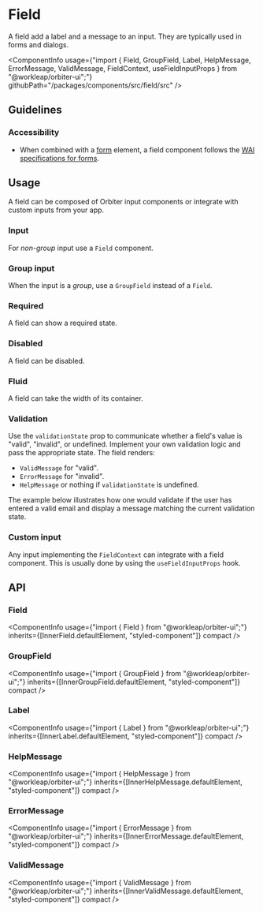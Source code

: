
<Meta of={FieldStories} />

# Field

<Tagline>A field add a label and a message to an input. They are typically used in forms and dialogs.</Tagline>

<ComponentInfo
    usage={"import { Field, GroupField, Label, HelpMessage, ErrorMessage, ValidMessage, FieldContext, useFieldInputProps } from \"@workleap/orbiter-ui\";"}
    githubPath="/packages/components/src/field/src"
/>

## Guidelines

### Accessibility

- When combined with a [form](https://developer.mozilla.org/en-US/docs/Web/HTML/Element/form) element, a field component follows the [WAI specifications for forms](https://www.w3.org/WAI/tutorials/forms/).

## Usage

A field can be composed of Orbiter input components or integrate with custom inputs from your app.

### Input

For *non-group* input use a `Field` component.

<Canvas of={FieldStories.Input} />

### Group input

When the input is a *group*, use a `GroupField` instead of a `Field`.

<Canvas of={FieldStories.Group} />

### Required

A field can show a required state.

<Canvas of={FieldStories.Required} />

### Disabled

A field can be disabled.

<Canvas of={FieldStories.Disabled} />

### Fluid

A field can take the width of its container.

<Canvas of={FieldStories.Fluid} />

### Validation

Use the `validationState` prop to communicate whether a field's value is "valid", "invalid", or undefined. Implement your own validation logic and pass the appropriate state. The field renders:

- `ValidMessage` for "valid".
- `ErrorMessage` for "invalid".
- `HelpMessage` or nothing if `validationState` is undefined.

The example below illustrates how one would validate if the user has entered a valid email and display a message matching the current validation state.

<Canvas of={FieldStories.Validation} />

### Custom input

Any input implementing the `FieldContext` can integrate with a field component. This is usually done by using the `useFieldInputProps` hook.

<Canvas of={FieldStories.CustomInput} />

## API

### Field

<ComponentInfo
    usage={"import { Field } from \"@workleap/orbiter-ui\";"}
    inherits={[InnerField.defaultElement, "styled-component"]}
    compact
/>

<ArgTypes of={InnerField} sort="alpha" />

### GroupField

<ComponentInfo
    usage={"import { GroupField } from \"@workleap/orbiter-ui\";"}
    inherits={[InnerGroupField.defaultElement, "styled-component"]}
    compact
/>

<ArgTypes of={InnerGroupField} sort="alpha" />

### Label

<ComponentInfo
    usage={"import { Label } from \"@workleap/orbiter-ui\";"}
    inherits={[InnerLabel.defaultElement, "styled-component"]}
    compact
/>

<ArgTypes of={InnerLabel} sort="alpha" />

### HelpMessage

<ComponentInfo
    usage={"import { HelpMessage } from \"@workleap/orbiter-ui\";"}
    inherits={[InnerHelpMessage.defaultElement, "styled-component"]}
    compact
/>

<ArgTypes of={InnerHelpMessage} sort="alpha" />

### ErrorMessage

<ComponentInfo
    usage={"import { ErrorMessage } from \"@workleap/orbiter-ui\";"}
    inherits={[InnerErrorMessage.defaultElement, "styled-component"]}
    compact
/>

<ArgTypes of={InnerErrorMessage} sort="alpha" />

### ValidMessage

<ComponentInfo
    usage={"import { ValidMessage } from \"@workleap/orbiter-ui\";"}
    inherits={[InnerValidMessage.defaultElement, "styled-component"]}
    compact
/>

<ArgTypes of={InnerValidMessage} sort="alpha" />
